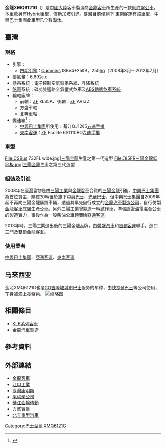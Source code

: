{{Infobox Automobile
| image        = [[File:XMQ6121G.jpg|300px]]<br />[[中國大陸|中國大陸]][[杭州公交|杭州公交]]的原廠車型
| name         = 金龍XMQ6121G／金龍XMQ6121G Hybrid
| manufacturer = {{CHNML}}：[[金龍汽車|金龍客車]]<br>{{TWN}}：[[三陽金龍|三陽金龍]](2008年～2012年)
| production   = {{CHNML}}：2006年至今<br>{{TWN}}：2008年∼2012年
| predecessor  = 
| successor    =
| class        = 低地板公車
| platform     =
| body_style   = 
| engine       = 
| transmission = 
| length       = 
| width        = 
| height       = 
| weight       = 
| wheelbase    =  
| aka          = 
| fuel_economy =
| fuel_capacity =
| related      = 
| similar =
| designer     = 
}}
'''金龍XMQ6121G'''（{{Lang-en|'''Kinglong XMQ6121G'''}}）是[[中國大陸|中國大陸]]客車製造商[[金龍客車|金龍客車]]所生產的一款[[特低地台巴士|低底盤公車]]。本車款另有[[混合動力車輛|Hybrid]]車型，僅[[新加坡|新加坡]]引進。[[臺灣|臺灣]]目前僅剩下
[[東南客運|東南客運]]有該車型，中興巴士集團此車型已全數淘汰。

==臺灣==

=== 規格 ===
*引擎：
**[[歐洲汽車尾氣排放標準|四期引擎]]：[[康明斯|Cummins]] ISBe4+250B，250[[馬力|hp]]（2008年3月～2012年7月）
*排氣量：6,692c.c.
*懸吊系統：電子控制空氣懸吊系統、昇降系統
*[[煞車|煞車]]系統：碟式雙迴路全氣壓式煞車及[[防鎖死煞車系統|ABS動態煞車系統]]
*輪軸廠牌：
**前軸：[[采埃孚|ZF]] RL85A、後軸：[[采埃孚|ZF]] AV132
**方盛車軸
**北奔車軸
*變速箱<ref>{{Cite web |url=http://www.artc.org.tw/oil/content.asp?id=2&mode=%AE%E3%AAo%A8T%A8%AE%A8%AE%AB%AC%B1%C6%AE%F0%BCf%C5%E7%A6X%AE%E6%C3%D2%A9%FA%B2M%A5U |title=民國101年核發重型柴油車合格證清冊 |accessdate=2012-10-14 |archive-date=2019-07-01 |archive-url=https://web.archive.org/web/20190701045356/http://www.artc.org.tw/oil/content.asp?id=2&mode=%AE%E3%AAo%A8T%A8%AE%A8%AE%AB%AC%B1%C6%AE%F0%BCf%C5%E7%A6X%AE%E6%C3%D2%A9%FA%B2M%A5U |dead-url=no }}</ref>：
**[[中興巴士集團|中興巴士集團]]所使用：綦江QJ1205[[手動變速器|五速手排]]
**[[東南客運|東南客運]]：[[采埃孚|ZF]] Ecolife 6S1110BO[[手動變速器|六速手排]]

===車型===
<gallery>
File:CSBus 732FL wide.jpg|[[三陽金龍|三陽金龍]]生產之第一代造型
File:785FR三陽金龍低地板.jpg|[[三陽金龍|三陽金龍]]生產之第三代造型
</gallery>

===組裝及引進===
2008年在[[臺灣|臺灣]]當初是由[[三陽工業|三陽工業]]與[[金龍客車|金龍客車]]合資的[[三陽金龍|三陽金龍]]引進，[[中興巴士集團|中興巴士集團]]為首位買主，購買20輛置於旗下[[中興巴士|中興巴士]]、[[光華巴士|光華巴士]]，但中興巴士集團自2009年起不再向三陽金龍購買車輛，透過其早先自行成立的[[金龍汽車製造|金龍汽車製造公司]]，自行仿製[[金龍客車|金龍客車]]底盤生產公車。另外三陽工業曾製造一輛試作車，準備認證油電混合公車的製造實力，事後作為一般柴油公車轉賣給[[亞通客運|亞通客運]]。

2013年時，三陽工業退出後的三陽金龍品牌，由[[馨盛汽車|馨盛汽車]]和[[首都客運|首都客運]]聯手，進口三門及雙節金龍客車。

===使用業者===
[[中興巴士集團|中興巴士集團]]、[[亞通客運|亞通客運]]、[[東南客運|東南客運]]

==马来西亚==
金龙XMQ6121G也是[[GO吉隆坡城市巴士|GO吉隆坡城市巴士]]服务的车种，由[[快捷通巴士|快捷通巴士]]等公司使用，车身被漆上亮紫色。
[[File:GOKL_KLCC.jpg|缩略图]]

==相關條目==
*[[KL6系列客車|KL6系列客車]]
*[[金龍汽車製造|金龍汽車製造]]

==參考資料==
<div class="references-small">
<references />
</div>

==外部連結==
{{Commonscat|King Long XMQ6121G}}
*[http://www.king-long.com.cn/ 金龍客車] {{Wayback|url=http://www.king-long.com.cn/ |date=20131020182345 }}
*[http://www.kian-shen.com/ 江申工業] {{Wayback|url=http://www.kian-shen.com/ |date=20130608132526 }}
*[http://www.cummins.com.tw/ 臺灣康明斯] {{Wayback|url=http://www.cummins.com.tw/ |date=20131022214952 }}
*[http://www.zf.com/ 采埃孚公司] {{Wayback|url=http://www.zf.com/ |date=20080703200235 }}
*[https://web.archive.org/web/20150924083553/http://www.qjgt.com/zh/index/ 綦江齒輪傳動]
*[http://www.gxfssy.com/ 方盛實業] {{Wayback|url=http://www.gxfssy.com/ |date=20130729071522 }}
*[http://www.beiben.cn/ 北奔重型汽車] {{Wayback|url=http://www.beiben.cn/ |date=20130729035151 }}

{{台灣無障礙公車}}
{{金龍聯合汽車}}

[[Category:巴士型號|Category:巴士型號]]
[[Category:金龍聯合汽車|XMQ6121G]]
